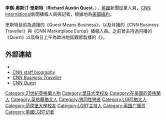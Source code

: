 {{Infobox person
| name        = Richard Quest
| image       = Richard Quest 2014.jpg
| imagesize   = 150px
| caption     = 2014年
| alt         =
| birth_name 000 = Richard Austin Quest
| birth_date  = {{birth date and age|1962|3|9|df=y}}
| birth_place = {{nowrap|{{ENG}}[[默西賽德郡|默西賽德郡]][[利物浦|利物浦]]}}
| education   = {{tsl|en|Park Lane College Leeds|帕克蘭學院|艾德爾與華夫德爾學院}}<br />[[利兹大学|-{zh-cn:利兹大学; zh-tw:里茲大學; zh-hk:列斯大學;}-]]<br />[[范德堡大学|-{zh-hans:范德堡大学;zh-hant:范德堡大學;zh-hk:雲德標大學;zh-tw:范德比大學;}-]]
| nationality = {{UK}}
| occupation  = [[新聞工作者|新聞工作者]]
| spouse      = 
| credits     = ''[[Business_International_(TV_series)|Business International]]''<br />''Quest Means Business'' <br> ''[[500_Questions|500 Questions]]''
}}

'''李察·奧斯汀·奎斯特'''（'''Richard Austin Quest'''，{{bd|1962年|3月9日}}），[[英國|英國]]新聞從業人員，[[CNN國際新聞網絡|CNN International]]新聞播報人員與記者，根據地為[[美國|美國]][[紐約|紐約]]。

奎斯特目前為週播的《Quest Means Business》，以及月播的《CNN Business Traveller》與《CNN Marketplace Europ》播報人員。之前曾主持過月播的《Quest》以及每日上午為歐洲地區觀眾製播的《{{tsl|en|CNN Today}}》。

== 外部連結 ==
* {{IMDb name|1936120}}
*[http://edition.cnn.com/CNN/anchors_reporters/quest.richard.html CNN staff biography] {{Wayback|url=http://edition.cnn.com/CNN/anchors_reporters/quest.richard.html |date=20210302003904 }}
*[http://edition.cnn.com/CNNI/Programs/business.traveller/ CNN ''Business Traveller''] {{Wayback|url=http://edition.cnn.com/CNNI/Programs/business.traveller/ |date=20210309175016 }}
*[http://edition.cnn.com/CNNI/Programs/quest/ CNN ''Quest''] {{Wayback|url=http://edition.cnn.com/CNNI/Programs/quest/ |date=20210215094652 }}

{{DEFAULTSORT:Quest, Richard}}

[[Category:21世紀英格蘭人物|Category:21世紀英格蘭人物]]
[[Category:里茲大學校友|Category:里茲大學校友]]
[[Category:在美國的英格蘭人|Category:在美國的英格蘭人]]
[[Category:英格蘭猶太人|Category:英格蘭猶太人]]
[[Category:男同性戀者|Category:男同性戀者]]
[[Category:LGBT猶太人|Category:LGBT猶太人]]
[[Category:范德堡大學校友|Category:范德堡大學校友]]
[[Category:LGBT主持人|Category:LGBT主持人]]
[[Category:英国广播员|Category:英国广播员]]
[[Category:英國LGBT记者|Category:英國LGBT记者]]